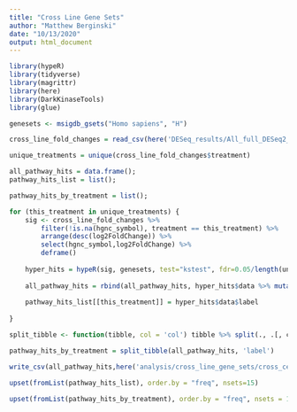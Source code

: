 ```yaml
---
title: "Cross Line Gene Sets"
author: "Matthew Berginski"
date: "10/13/2020"
output: html_document
---
```


```r
library(hypeR)
library(tidyverse)
library(magrittr)
library(here)
library(DarkKinaseTools)
library(glue)

genesets <- msigdb_gsets("Homo sapiens", "H")
```

```r
cross_line_fold_changes = read_csv(here('DESeq_results/All_full_DESeq2_cross_line_comps.csv.gz'))

unique_treatments = unique(cross_line_fold_changes$treatment)

all_pathway_hits = data.frame();
pathway_hits_list = list();

pathway_hits_by_treatment = list();

for (this_treatment in unique_treatments) {
	sig <- cross_line_fold_changes %>% 
		filter(!is.na(hgnc_symbol), treatment == this_treatment) %>% 
		arrange(desc(log2FoldChange)) %>% 
		select(hgnc_symbol,log2FoldChange) %>% 
		deframe()
	
	hyper_hits = hypeR(sig, genesets, test="kstest", fdr=0.05/length(unique_treatments), plotting=TRUE)
	
	all_pathway_hits = rbind(all_pathway_hits, hyper_hits$data %>% mutate(treatment = this_treatment))
	
	pathway_hits_list[[this_treatment]] = hyper_hits$data$label
	
}

split_tibble <- function(tibble, col = 'col') tibble %>% split(., .[, col])

pathway_hits_by_treatment = split_tibble(all_pathway_hits, 'label')

write_csv(all_pathway_hits,here('analysis/cross_line_gene_sets/cross_cell_line_pathway_hits.csv'))
```

```r
upset(fromList(pathway_hits_list), order.by = "freq", nsets=15)

upset(fromList(pathway_hits_by_treatment), order.by = "freq", nsets = 15)
```